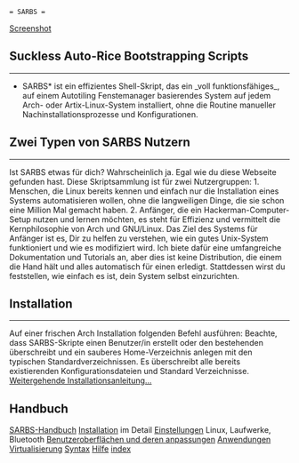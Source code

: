  = SARBS =
[[https://sarbs.sergius.xyz/bilder/sarbs-screenshot-1.png|Screenshot]]
== Suckless Auto-Rice Bootstrapping Scripts ==
----
*SARBS* ist ein effizientes Shell-Skript, das ein _voll funktionsfähiges_, auf einem Autotiling Fenstemanager basierendes System auf jedem Arch- oder Artix-Linux-System installiert, ohne die Routine manueller Nachinstallationsprozesse und Konfigurationen.
== Zwei Typen von SARBS Nutzern ==
----
Ist SARBS etwas für dich? Wahrscheinlich ja. Egal wie du diese Webseite gefunden hast. Diese Skriptsammlung ist für zwei Nutzergruppen:
1. Menschen, die Linux bereits kennen und einfach nur die Installation eines Systems automatisieren wollen, ohne die langweiligen Dinge, die sie schon eine Million Mal gemacht haben.
2. Anfänger, die ein Hackerman-Computer-Setup nutzen und lernen möchten, es steht für Effizienz und vermittelt die Kernphilosophie von Arch und GNU/Linux.
Das Ziel des Systems für Anfänger ist es, Dir zu helfen zu verstehen, wie ein gutes Unix-System funktioniert und wie es modifiziert wird. Ich biete dafür eine umfangreiche Dokumentation und Tutorials an, aber dies ist keine Distribution, die einem die Hand hält und alles automatisch für einen erledigt. Stattdessen wirst du feststellen, wie einfach es ist, dein System selbst einzurichten.
== Installation ==
----
Auf einer frischen Arch Installation folgenden Befehl ausführen:
{{{class="brush: bash"
curl -LO sarbs.sergius.xyz/sarbs.sh
sh sarbs.sh
}}}
Beachte, dass SARBS-Skripte einen Benutzer/in erstellt oder den bestehenden überschreibt und ein sauberes Home-Verzeichnis anlegen mit den typischen Standardverzeichnissen. Es überschreibt alle bereits existierenden Konfigurationsdateien und Standard Verzeichnisse. [[Installation von SARBS|Weitergehende Installationsanleitung...]]
== Handbuch ==
[[SARBS-Handbuch]]
[[Installation von SARBS|Installation]] im Detail
[[Einstellungen]] Linux, Laufwerke, Bluetooth
[[Benutzeroberflächen und deren anpassungen]]
[[Programme in SARBS|Anwendungen]]
[[Virtualisierung]]
[[VimwikiAll2HTML Syntax|Syntax]]
[[hilfe|Hilfe]]
[[index]]
